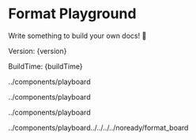 # Format Playground


Write something to build your own docs! 🎁

<div>
    <p>Version: {version}</p>
    <p>BuildTime: {buildTime}</p>
</div>

<EditableManually 
  initialContent="在 <i>这里</i> 开始 编辑..." 
  stride="char"
/>../components/playboard

<EditableManually 
  initialContent="在 <i>这里</i> 开始 <b>编</b>辑..." 
  stride="char"
/>../components/playboard

<EditableManually 
  initialContent="在 <b><i>这里</i> 开始 编</b>辑..." 
  stride="char"
/>../components/playboard


<EditableManually 
  initialContent="在 <del><i>这里</i> 开始 编</del><ins>这里</ins> 开始 编辑..." 
  stride="char"
/>../components/playboard../../../../noready/format_board
